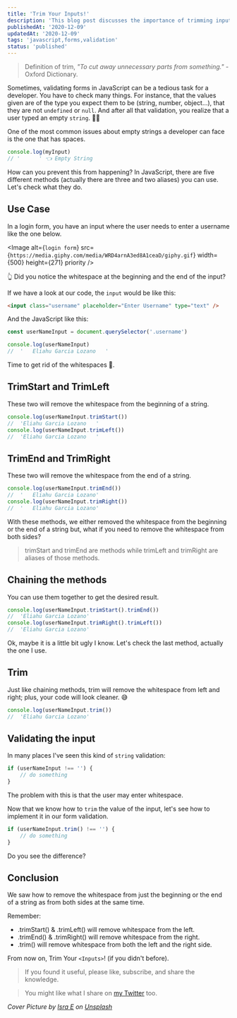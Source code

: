 ```yaml
---
title: 'Trim Your Inputs!'
description: 'This blog post discusses the importance of trimming inputs in JavaScript form validation. It explains the common issue of empty strings with spaces and provides different methods to prevent this from happening. The post uses a login form as an example to illustrate the problem and its solutions.'
publishedAt: '2020-12-09'
updatedAt: '2020-12-09'
tags: 'javascript,forms,validation'
status: 'published'
---
```


> Definition of trim, _"To cut away unnecessary parts from something."_ - Oxford Dictionary.

Sometimes, validating forms in JavaScript can be a tedious task for a developer. You have to check many things. For instance, that the values given are of the type you expect them to be (string, number, object...), that they are not `undefined` or `null`. And after all that validation, you realize that a user typed an empty `string`. 🤦‍♂️

One of the most common issues about empty strings a developer can face is the one that has spaces.

```javascript
console.log(myInput)
// '      ' 👈 Empty String
```

How can you prevent this from happening? In JavaScript, there are five different methods (actually there are three and two aliases) you can use. Let's check what they do.

## Use Case

In a login form, you have an input where the user needs to enter a username like the one below.

<Image
	alt={`login form`}
	src={`https://media.giphy.com/media/WRD4arnA3ed8A1ceaD/giphy.gif`}
	width={500}
	height={271}
	priority
/>

👆 Did you notice the whitespace at the beginning and the end of the input?

If we have a look at our code, the `input` would be like this:

```html
<input class="username" placeholder="Enter Username" type="text" />
```

And the JavaScript like this:

```javascript
const userNameInput = document.querySelector('.username')

console.log(userNameInput)
//	'   Eliahu Garcia Lozano   '
```

Time to get rid of the whitespaces 🧹.

## TrimStart and TrimLeft

These two will remove the whitespace from the beginning of a string.

```javascript
console.log(userNameInput.trimStart())
//	'Eliahu Garcia Lozano   '
console.log(userNameInput.trimLeft())
//	'Eliahu Garcia Lozano   '
```

## TrimEnd and TrimRight

These two will remove the whitespace from the end of a string.

```javascript
console.log(userNameInput.trimEnd())
//	'   Eliahu Garcia Lozano'
console.log(userNameInput.trimRight())
//	'   Eliahu Garcia Lozano'
```

With these methods, we either removed the whitespace from the beginning or the end of a string but, what if you need to remove the whitespace from both sides?

> trimStart and trimEnd are methods while trimLeft and trimRight are aliases of those methods.

## Chaining the methods

You can use them together to get the desired result.

```javascript
console.log(userNameInput.trimStart().trimEnd())
//	'Eliahu Garcia Lozano'
console.log(userNameInput.trimRight().trimLeft())
//	'Eliahu Garcia Lozano'
```

Ok, maybe it is a little bit ugly I know. Let's check the last method, actually the one I use.

## Trim

Just like chaining methods, trim will remove the whitespace from left and right; plus, your code will look cleaner. 😅

```javascript
console.log(userNameInput.trim())
//	'Eliahu Garcia Lozano'
```

## Validating the input

In many places I've seen this kind of `string` validation:

```javascript
if (userNameInput !== '') {
	// do something
}
```

The problem with this is that the user may enter whitespace.

Now that we know how to `trim` the value of the input, let's see how to implement it in our form validation.

```javascript
if (userNameInput.trim() !== '') {
	// do something
}
```

Do you see the difference?

## Conclusion

We saw how to remove the whitespace from just the beginning or the end of a string as from both sides at the same time.

Remember:

- .trimStart() & .trimLeft() will remove whitespace from the left.
- .trimEnd() & .trimRight() will remove whitespace from the right.
- .trim() will remove whitespace from both the left and the right side.

From now on, Trim Your `<Inputs>`! (if you didn't before).

> If you found it useful, please like, subscribe, and share the knowledge.

> You might like what I share on [my Twitter][Twitter profile] too.

_Cover Picture by [Isra E][photo] on [Unsplash][Unsplash]_

[Twitter profile]: https://twitter.com/intent/user?screen_name=eligarlo
[photo]: https://unsplash.com/@isra_eh?utm_source=unsplash&utm_medium=referral&utm_content=creditCopyText
[Unsplash]: https://unsplash.com/s/photos/cut?utm_source=unsplash&utm_medium=referral&utm_content=creditCopyText
